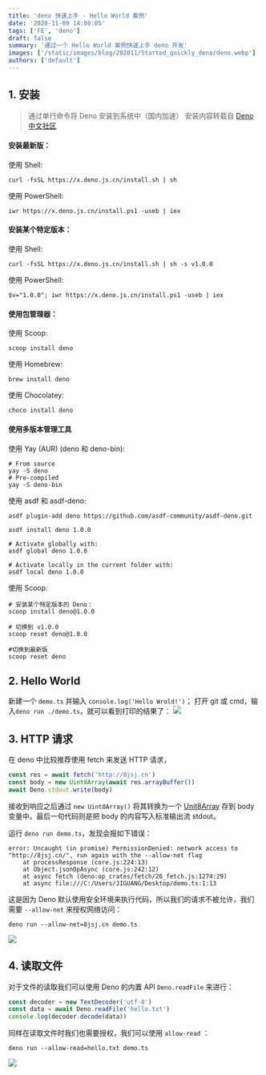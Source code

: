 ```yaml
---
title: 'deno 快速上手 - Hello World 案例'
date: '2020-11-09 14:08:05'
tags: ['FE', 'deno']
draft: false
summary: '通过一个 Hello World 案例快速上手 deno 开发'
images: ['/static/images/blog/202011/Started_quickly_deno/deno.webp']
authors: ['default']
---
```


## 1. 安装

> 通过单行命令将 Deno 安装到系统中（国内加速）
> 安装内容转载自 [Deno 中文社区](https://x.deno.js.cn/)

#### 安装最新版：

使用 Shell:

```shell
curl -fsSL https://x.deno.js.cn/install.sh | sh
```

使用 PowerShell:

```shell
iwr https://x.deno.js.cn/install.ps1 -useb | iex
```

#### 安装某个特定版本：

使用 Shell:

```shell
curl -fsSL https://x.deno.js.cn/install.sh | sh -s v1.0.0
```

使用 PowerShell:

```shell
$v="1.0.0"; iwr https://x.deno.js.cn/install.ps1 -useb | iex
```

#### 使用包管理器：

使用 Scoop:

```shell
scoop install deno
```

使用 Homebrew:

```shell
brew install deno
```

使用 Chocolatey:

```shell
choco install deno
```

#### 使用多版本管理工具

使用 Yay (AUR) (deno 和 deno-bin):

```shell
# From source
yay -S deno
# Pre-compiled
yay -S deno-bin
```

使用 asdf 和 asdf-deno:

```shell
asdf plugin-add deno https://github.com/asdf-community/asdf-deno.git

asdf install deno 1.0.0

# Activate globally with:
asdf global deno 1.0.0

# Activate locally in the current folder with:
asdf local deno 1.0.0
```

使用 Scoop:

```shell
# 安装某个特定版本的 Deno：
scoop install deno@1.0.0

# 切换到 v1.0.0
scoop reset deno@1.0.0

#切换到最新版
scoop reset deno
```

## 2. Hello World

新建一个 `demo.ts` 并输入 `console.log('Hello Wrold!')`；
打开 git 或 cmd，输入`deno run ./demo.ts`，就可以看到打印的结果了：
![](/static/images/blog/202011/Started_quickly_deno/img1.webp)

## 3. HTTP 请求

在 deno 中比较推荐使用 fetch 来发送 HTTP
请求，

```js showLineNumbers
const res = await fetch('http://8jsj.cn')
const body = new Uint8Array(await res.arrayBuffer())
await Deno.stdout.write(body)
```

接收到响应之后通过 `new Uint8Array()` 将其转换为一个 [Unit8Array](https://developer.mozilla.org/zh-CN/docs/Web/JavaScript/Reference/Global_Objects/Uint8Array) 存到 body 变量中。最后一句代码则是把 body 的内容写入标准输出流 stdout。

运行 `deno run demo.ts`，发现会报如下错误：

```shell
error: Uncaught (in promise) PermissionDenied: network access to "http://8jsj.cn/", run again with the --allow-net flag
    at processResponse (core.js:224:13)
    at Object.jsonOpAsync (core.js:242:12)
    at async fetch (deno:op_crates/fetch/26_fetch.js:1274:29)
    at async file:///C:/Users/JIGUANG/Desktop/demo.ts:1:13
```

这是因为 Deno 默认使用安全环境来执行代码，所以我们的请求不被允许，我们需要 `--allow-net` 来授权网络访问：

```shell
deno run --allow-net=8jsj.cn demo.ts
```

![](/static/images/blog/202011/Started_quickly_deno/img2.webp)

## 4. 读取文件

对于文件的读取我们可以使用 Deno 的内置 API `Deno.readFile` 来进行：

```js showLineNumbers
const decoder = new TextDecoder('utf-8')
const data = await Deno.readFile('hello.txt')
console.log(decoder.decode(data))
```

同样在读取文件时我们也需要授权，我们可以使用 `allow-read` ：

```shell
deno run --allow-read=hello.txt demo.ts
```

![](/static/images/blog/202011/Started_quickly_deno/img3.webp)
